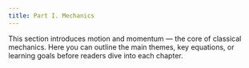 ```yaml
---
title: Part I. Mechanics
---
```


This section introduces motion and momentum — the core of classical mechanics.
Here you can outline the main themes, key equations, or learning goals before readers dive into each chapter.

